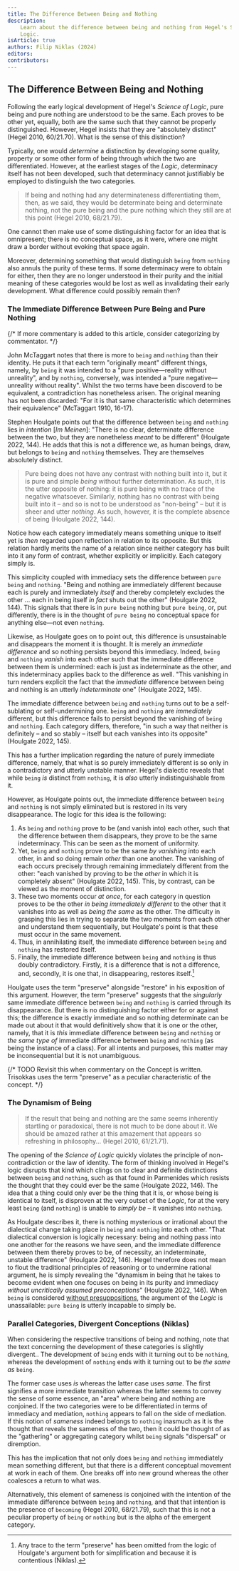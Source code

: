 ```yaml
---
title: The Difference Between Being and Nothing
description:
    Learn about the difference between being and nothing from Hegel's Science of
    Logic.
isArticle: true
authors: Filip Niklas (2024)
editors:
contributors:
---
```


## The Difference Between Being and Nothing

Following the early logical development of Hegel's _Science of Logic_, pure
being and pure nothing are understood to be the same. Each proves to be other
yet, equally, both are the same such that they cannot be properly distinguished.
However, Hegel insists that they are "absolutely distinct" (Hegel 2010,
60/21.70). What is the sense of this distinction?

Typically, one would _determine_ a distinction by developing some quality,
property or some other form of being through which the two are differentiated.
However, at the earliest stages of the _Logic_, determinacy itself has not been
developed, such that determinacy cannot justifiably be employed to distinguish
the two categories.

> If being and nothing had any determinateness differentiating them, then, as we
> said, they would be determinate being and determinate nothing, not the pure
> being and the pure nothing which they still are at this point (Hegel 2010,
> 68/21.79).

One cannot then make use of some distinguishing factor for an idea that is
omnipresent; there is no conceptual space, as it were, where one might draw a
border without evoking that space again.

Moreover, determining something that would distinguish `being` from `nothing`
also annuls the purity of these terms. If some determinacy were to obtain for
either, then they are no longer understood in their purity and the initial
meaning of these categories would be lost as well as invalidating their early
development. What difference could possibly remain then?

### The Immediate Difference Between Pure Being and Pure Nothing

{/* If more commentary is added to this article, consider categorizing by commentator. */}

John McTaggart notes that there is more to `being` and `nothing` than their
identity. He puts it that each term "originally meant" different things, namely,
by `being` it was intended to a "pure positive&mdash;reality without unreality",
and by `nothing`, conversely, was intended a "pure negative&mdash;unreality
without reality". Whilst the two terms have been discoverd to be equivalent, a
contradiction has nonetheless arisen. The original meaning has not been
discarded: "For it is that same characteristic which determines their
equivalence" (McTaggart 1910, 16-17).

Stephen Houlgate points out that the difference between `being` and `nothing`
lies in _intention_ [_Im Meinen_]: "There is no clear, determinate difference between
the two, but they are nonetheless _meant_ to be different" (Houlgate 2022, 144).
He adds that this is not a difference we, as human beings, draw, but belongs to `being`
and `nothing` themselves. They are themselves absolutely distinct.

> Pure being does not have any contrast with nothing built into it, but it is
> pure and simple _being_ without further determination. As such, it is the
> utter opposite of nothing: it is pure being with no trace of the negative
> whatsoever. Similarly, nothing has no contrast with being built into it
> &ndash; and so is not to be understood as "non-being" &ndash; but it is sheer
> and utter _nothing_. As such, however, it is the complete absence of being
> (Houlgate 2022, 144).

Notice how each category immediately means something unique to itself yet is
_then_ regarded upon reflection in relation to its opposite. But this relation
hardly merits the name of a relation since neither category has built into it
any form of contrast, whether explicitly or implicitly. Each category simply is.

This simplicity coupled with immediacy sets the difference between `pure being`
and `nothing`. "Being and nothing are immediately different because each is
purely and immediately _itself_ and thereby completely excludes the other ...
each in being itself _in fact_ shuts out the other" (Houlgate 2022, 144). This
signals that there is in `pure being` nothing but `pure being`, or, put
differently, there is in the thought of `pure being` no conceptual space for
anything else&mdash;not even `nothing`.

Likewise, as Houlgate goes on to point out, this difference is unsustainable and
disappears the moment it is thought. It is merely an _immediate difference_ and
so nothing persists beyond this immediacy. Indeed, `being` and `nothing`
_vanish_ into each other such that the immediate difference between them is
undermined: each is just as indeterminate as the other, and this indeterminacy
applies back to the difference as well. "This vanishing in turn renders explicit
the fact that the _immediate_ difference between being and nothing is an utterly
_indeterminate_ one" (Houlgate 2022, 145).

The immediate difference between `being` and `nothing` turns out to be a
self-sublating or self-undermining one. `being` and `nothing` are _immediately_
different, but this difference fails to persist beyond the vanishing of `being`
and `nothing`. Each category differs, therefore, "in such a way that neither is
definitely &ndash; and so stably &ndash; itself but each vanishes into its
opposite" (Houlgate 2022, 145).

This has a further implication regarding the nature of purely immediate
difference, namely, that what is so purely immediately different is so only in a
contradictory and utterly unstable manner. Hegel's dialectic reveals that while
`being` _is_ distinct from `nothing`, it is _also_ utterly indistinguishable
from it.

However, as Houlgate points out, the immediate difference between `being` and
`nothing` is not simply eliminated but is restored in its very disappearance.
The logic for this idea is the following:

1. As `being` and `nothing` prove to be (and vanish into) each other, such that
   the difference between them disappears, they prove to be the same
   indeterminacy. This can be seen as the moment of uniformity.
1. Yet, `being` and `nothing` prove to be the same _by vanishing_ into each
   other, in and so doing remain _other_ than one another. The vanishing of each
   occurs precisely through remaining immediately different from the other:
   "each vanished by proving to be the _other_ in which it is completely absent"
   (Houlgate 2022, 145). This, by contrast, can be viewed as the moment of
   distinction.
1. These two moments occur _at once_, for each category in question proves to be
   the other _in being immediately different_ to the other that it vanishes into
   as well as _being the same_ as the other. The difficulty in grasping this
   lies in trying to separate the two moments from each other and understand
   them sequentially, but Houlgate's point is that these must occur in the same
   movement.
1. Thus, in annihilating itself, the immediate difference between `being` and
   `nothing` has restored itself.
1. Finally, the immediate difference between `being` and `nothing` is thus
   doubly contradictory. Firstly, it is a difference that is not a difference,
   and, secondly, it is one that, in disappearing, restores itself.[^1]

[^1]:
    Any trace to the term "preserve" has been omitted from the logic of
    Houlgate's argument both for simplification and because it is contentious
    (Niklas).

Houlgate uses the term "preserve" alongside "restore" in his exposition of this
argument. However, the term "preserve" suggests that the _singularly_ same
immediate difference between `being` and `nothing` is carried through its
disappearance. But there is no distinguishing factor either for or against this;
the difference is exactly immediate and so nothing determinate can be made out
about it that would definitively show that it is one or the other, namely, that
it is _this_ immediate difference between `being` and `nothing` or _the same
type of_ immediate difference between `being` and `nothing` (as being the
instance of a class). For all intents and purposes, this matter may be
inconsequential but it is not unambiguous.

{/* TODO Revisit this when commentary on the Concept is written. Trisokkas uses the term "preserve" as a peculiar characteristic of the concept. */}

### The Dynamism of Being

> If the result that being and nothing are the same seems inherently startling
> or paradoxical, there is not much to be done about it. We should be amazed
> rather at this amazement that appears so refreshing in philosophy... (Hegel
> 2010, 61/21.71).

The opening of the _Science of Logic_ quickly violates the principle of
non-contradiction or the law of identity. The form of thinking involved in
Hegel's logic disrupts that kind which clings on to clear and definite
distinctions between `being` and `nothing`, such as that found in Parmenides
which resists the thought that they could ever be the same (Houlgate 2022, 146).
The idea that a thing could only ever be the thing that it is, or whose being is
identical to itself, is disproven at the very outset of the _Logic_, for at the
very least `being` (and `nothing`) is unable to _simply be_ &ndash; it vanishes
into `nothing`.

As Houlgate describes it, there is nothing mysterious or irrational about the
dialectical change taking place in `being` and `nothing` into each other. "That
dialectical conversion is logically necessary: being and nothing pass into one
another for the reasons we have seen, and the immediate difference between them
thereby proves to be, of necessity, an indeterminate, unstable difference"
(Houlgate 2022, 146). Hegel therefore does not mean to flout the traditional
principles of reasoning or to undermine rational argument, he is simply
revealing the "dynamism in being that he takes to become evident when one
focuses on being in its purity and immediacy _without uncritically assumed
preconceptions_" (Houlgate 2022, 146). When `being` is considered
[without presuppositions](/hegel/guides/presuppositionless-thinking), the
argument of the _Logic_ is unassailable: `pure being` is utterly incapable to
simply be.

### Parallel Categories, Divergent Conceptions (Niklas)

When considering the respective transitions of being and nothing, note that the
text concerning the development of these categories is slightly divergent.. The
development of `being` ends with it turning out to be `nothing`, whereas the
development of `nothing` ends with it turning out to be _the same as_ `being`.

The former case uses _is_ whereas the latter case uses _same_. The first
signifies a more immediate transition whereas the latter seems to convey the
sense of some essence, an "area" where being and nothing are conjoined. If the
two categories were to be differentiated in terms of immediacy and mediation,
`nothing` appears to fall on the side of mediation. If this notion of _sameness_
indeed belongs to `nothing` inasmuch as it is the thought that reveals the
sameness of the two, then it could be thought of as the "gathering" or
aggregating category whilst `being` signals "dispersal" or diremption.

This has the implication that not only does `being` and `nothing` immediately
mean something different, but that there is a different conceptual movement at
work in each of them. One breaks off into new ground whereas the other coalesces
a return to what was.

Alternatively, this element of sameness is conjoined with the intention of the
immediate difference between `being` and `nothing`, and that that intention is
the presence of `becoming` (Hegel 2010, 68/21.79), such that this is not a
peculiar property of `being` or `nothing` but is the alpha of the emergent
category.
